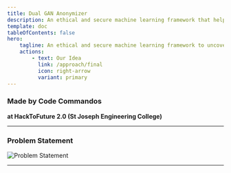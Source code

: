 ```yaml
---
title: Dual GAN Anonymizer
description: An ethical and secure machine learning framework that helps businesses uncover customer trends while anonymizing user identities, addressing privacy concerns in today's data-driven world..
template: doc
tableOfContents: false
hero:
    tagline: An ethical and secure machine learning framework to uncover customer trends while anonymizing user identities.
    actions:
        - text: Our Idea
          link: /approach/final
          icon: right-arrow
          variant: primary
---
```


### Made by Code Commandos

**at HackToFuture 2.0 (St Joseph Engineering College)**

---

### Problem Statement

![Problem Statement](./images/problem-statement.png)

---
